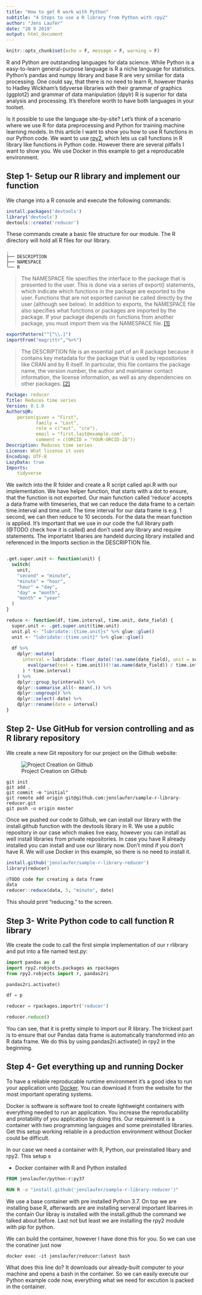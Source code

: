 ```yaml
---
title: "How to get R work with Python"
subtitle: "4 Steps to use a R library from Python with rpy2"
author: "Jens Laufer"
date: "20 9 2019"
output: html_document
---
```


```r
knitr::opts_chunk$set(echo = F, message = F, warning = F)
```

R and Python are outstanding languages for data science. While Python is a easy-to-learn general-purpose language is R a niche language for statistics. Python's pandas and numpy library  and base R are very similiar for data processing. One could say, that there is no need to learn R, however thanks to Hadley Wickham's tidyverse libraries with their grammar of graphics (ggplot2) and grammar of data manipulation (dpylr) R is superior for data analysis and processing. It's therefore worth to have both languages in your toolset.

Is it possible to use the language site-by-site? Let's think of a scenario where we use R for
data preprocessing and Python for training machine learning models. In this article I want to show you
how to use R functions in our Python code. We want to use [rpy2](https://rpy2.readthedocs.io), which lets us call functions in R library like functions in Python code. However there are several pitfalls I want to show you. We use Docker in this example to get a reproducable environment.

## Step 1- Setup our R library and implement our function 

We change into a R console and execute the following commands:

```R
install.packages('devtools')
library('devtools')
devtools::create('reducer')
```

These commands create a basic file structure for our module. The R directory will hold all R files for our library.

```shell
.
├── DESCRIPTION
├── NAMESPACE
└── R
```

> The NAMESPACE file specifies the interface to the package that is presented to the user. This is done via a series of export() statements, which indicate which functions in the package are exported to the user. Functions that are not exported cannot be called directly by the user (although see below). In addition to exports, the NAMESPACE file also specifies what functions or packages are imported by the package. If your package depends on functions from another package, you must import them via the NAMESPACE file. [[1]](https://rstats-pkgs.readthedocs.io/en/latest/namespace.html)

```R
exportPattern("^[^\\.]")
importFrom("magrittr","%>%")
```

> The DESCRIPTION file is an essential part of an R package because it contains key metadata for the package that is used by repositories like CRAN and by R itself. In particular, this file contains the package name, the version number, the author and maintainer contact information, the license information, as well as any dependencies on other packages.  [[2]](https://rstats-pkgs.readthedocs.io/en/latest/description.html)

```yaml
Package: reducer
Title: Reduces time series
Version: 0.1.0
Authors@R: 
    person(given = "First",
           family = "Last",
           role = c("aut", "cre"),
           email = "first.last@example.com",
           comment = c(ORCID = "YOUR-ORCID-ID"))
Description: Reduces time series
License: What license it uses
Encoding: UTF-8
LazyData: true
Imports:  
    tidyverse
```

We switch into the R folder and create a R script called api.R with our implementation.
We have helper function, that starts with a dot to ensure, that the function is not exported.
Our main function called 'reduce' accepts a data frame with timeseries, that we can reduce the data frame
to a certain time.interval and time.unit. The time interval for our data frame is e.g. 1 second, we can then reduce to 10 seconds. For the data the mean function is applied. It's important that we use in our code the full library path (@TODO check how it is called) and don't used any library and require statements. The importatnt libaries are handeld durcing library installed and referenced in the Imports section in the DESCRIPTION file.

```R

.get.super.unit <- function(unit) {
  switch(
    unit,
    "second" = "minute",
    "minute" = "hour",
    "hour" = "day",
    "day" = "month",
    "month" = "year"
  )
}

reduce <- function(df, time.interval, time.unit, date_field) {
  super.unit <- .get.super.unit(time.unit)
  unit.pl <- "lubridate::{time.unit}s" %>% glue::glue()
  unit <- "lubridate::{time.unit}" %>% glue::glue()
  
  df %>%
    dplyr::mutate(
      interval = lubridate::floor_date(!!as.name(date_field), unit = super.unit) + eval(parse(text = unit.pl))(ceiling(
        eval(parse(text = time.unit))(!!as.name(date_field)) / time.interval
      ) * time.interval)
    ) %>%
    dplyr::group_by(interval) %>%
    dplyr::summarise_all(~ mean(.)) %>%
    dplyr::ungroup() %>%
    dplyr::select(-date) %>%
    dplyr::rename(date = interval)
}

```


## Step 2- Use GitHub for version controlling and as R library repository


We create a new Git repository for our project on the Github website:

![Project Creation on Github](https://res.cloudinary.com/jenslaufer/image/upload/c_scale,w_888/v1569306497/github_repo_create.png)

```shell
git init
git add .
git commit -m "initial"
git remote add origin git@github.com:jenslaufer/sample-r-library-reducer.git
git push -u origin master
```

Once we pushed our code to Github, we can install our library with the install.github function with the devtools library in R. 
We use a public repository  in our case which makes live easy, however you can install as well install libraries from private repositories.
In case you have R already installed you can install and use our library now. Don't mind if you don't have R. We will use Docker in 
this example, so there is no need to install it.

```R
install.github('jenslaufer/sample-r-library-reducer')
library(reducer)

@TODO code for creating a data frame
data
reducer::reduce(data, 5, "minute", date)
```

This should print "reducing." to the screen.

## Step 3- Write Python code to call function R library

We create the code to call the first simple implementation of our r rlibrary and put into a file named test.py:

```python
import pandas as d
import rpy2.robjects.packages as rpackages
from rpy2.robjects import r, pandas2ri

pandas2ri.activate()

df = p

reducer = rpackages.importr('reducer')

reducer.reduce()
```

You can see, that it is pretty simple to import our R library. The trickest part is to ensure that our 
Pandas data frame is automatically transformed into an R data frame. We do this by using pandas2ri.activate() in rpy2 in the beginning.

## Step 4- Get everything up and running Docker

To have a reliable reproducable runtime environment it's a good idea to run your application unto [Docker](https://docker.com). 
You can download it from the website for the most important  operating systems.

Docker is software is software tool to create lightweight containers with everything needed to run an application. 
You increase the reproducability and protability of you application by doing this. Our requirement is a container with two programming languages and some
preinstalled libraries. Get this setup working reliable in a production environment without Docker could be difficult.

In our case we need a container with R, Python, our preinstalled libary and rpy2. This setup s

- Docker container with R and Python installed

```Dockerfile
FROM jenslaufer/python-r:py37

RUN R -e "install.github('jenslaufer/sample-r-library-reducer')"
```

We use a base container with pre installed Python 3.7. On top we are installing base R, afterwards are are installing serveral important libarires in the contain
Our libray is installed with the install.github the command we talked about before. Last not but least we are installing the rpy2 module with pip for python.

We can build the container, however I have done this for you. So we can use the conatiner just now

```shell
docker exec -it jenslaufer/reducer:latest bash
```

What does this line do? It downloads our already-built computer to your machine and opens a bash in the container. So we can easily execute our Python example code now, 
everything what we need for excution is packed in the container.

